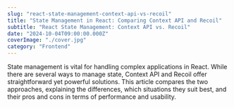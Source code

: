 ```yaml
---
slug: "react-state-management-context-api-vs-recoil"
title: "State Management in React: Comparing Context API and Recoil"
subtitle: "React State Management: Context API vs. Recoil"
date: "2024-10-04T09:00:00.000Z"
coverImage: "./cover.jpg"
category: "Frontend"
---
```

State management is vital for handling complex applications in React. While there are several ways to manage state, Context API and Recoil offer straightforward yet powerful solutions. This article compares the two approaches, explaining the differences, which situations they suit best, and their pros and cons in terms of performance and usability.